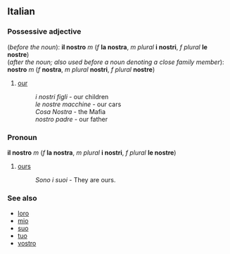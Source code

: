 ==Italian==
===Possessive adjective===
(''before the noun''): '''il nostro''' ''m'' (''f'' '''la nostra''', ''m plural'' '''i nostri''', ''f plural'' '''le nostre''')<br>
(''after the noun; also used before a noun denoting a close family member''): '''nostro''' ''m'' (''f'' '''nostra''', ''m plural'' '''nostri''', ''f plural'' '''nostre''')

#[[our]]
#:''i nostri figli'' - our children<!--masculine plural example before noun-->
#:''le nostre macchine'' - our cars<!--feminine plural example before noun-->
#:''Cosa Nostra'' - the Mafia<!--feminine singular example after noun-->
#:''nostro padre'' - our father<!--masculine singular example before close family member-->

===Pronoun===
'''il nostro''' ''m'' (''f'' '''la nostra''', ''m plural'' '''i nostri''', ''f plural'' '''le nostre''')

#[[ours]]
#:''Sono i suoi'' - They are ours.

===See also===
*[[loro]]
*[[mio]]
*[[suo]]
*[[tuo]]
*[[vostro]]